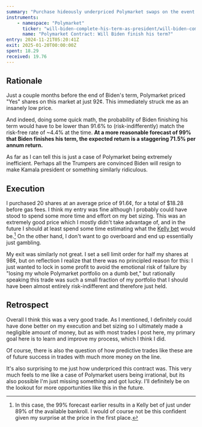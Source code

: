 ```yaml
---
summary: "Purchase hideously underpriced Polymarket swaps on the event that Biden finishes his term."
instruments:
    - namespace: "Polymarket"
      ticker: "will-biden-complete-his-term-as-president/will-biden-complete-his-term-as-president"
      name: "Polymarket Contract: Will Biden finish his term?"
entry: 2024-11-21T05:20:41Z
exit: 2025-01-20T00:00:00Z
spent: 18.29
received: 19.76
---
```


## Rationale

Just a couple months before the end of Biden's term, Polymarket priced "Yes" shares on this market at just 92¢.
This immediately struck me as an insanely low price.

And indeed, doing some quick math,
the probability of Biden finishing his term would have to be lower than 91.6%
to (risk-indifferently) match the risk-free rate of ~4.4% at the time.
**At a more reasonable forecast of 99% that Biden finishes his term,
the expected return is a staggering 71.5% per annum return.**

As far as I can tell this is just a case of Polymarket being extremely inefficient.
Perhaps all the Trumpers are convinced Biden will resign to make Kamala president
or something similarly ridiculous.

## Execution

I purchased 20 shares at an average price of 91.6¢, for a total of $18.28 before gas fees.
I think my entry was fine although I probably could have stood to
spend some more time and effort on my bet sizing.
This was an extremely good price which I mostly didn't take advantage of,
and in the future I should at least spend some time estimating what the [Kelly bet](https://en.wikipedia.org/wiki/Kelly_criterion) would be.[^kelly_bet]
On the other hand, I don't want to go overboard and end up essentially just gambling.

[^kelly_bet]: In this case, the 99% forecast earlier results in a Kelly bet of just under 89% of the available bankroll.
I would of course not be this confident given my surprise at the price in the first place.

My exit was similarly not great.
I set a sell limit order for half my shares at 98¢,
but on reflection I realize that there was no principled reason for this:
I just wanted to lock in some profit to avoid the
emotional risk of failure by "losing my whole Polymarket portfolio on a dumb bet,"
but rationally speaking this trade was such a small fraction of my portfolio that
I should have been almost entirely risk-indifferent and therefore just held.

## Retrospect

Overall I think this was a very good trade.
As I mentioned, I definitely could have done better on my execution and bet sizing
so I ultimately made a negligible amount of money,
but as with most trades I post here,
my primary goal here is to learn and improve my process,
which I think I did.

Of course, there is also the question of how predictive trades like these are
of future success in trades with much more money on the line.

It's also surprising to me just how underpriced this contract was.
This very much feels to me like a case of Polymarket users being irrational,
but its also possible I'm just missing something and got lucky.
I'll definitely be on the lookout for more opportunities like this in the future.
